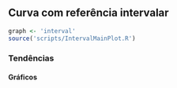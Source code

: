 ## Curva com referência intervalar

```r
graph <- 'interval'
source('scripts/IntervalMainPlot.R')
```

### Tendências

#### Gráficos
